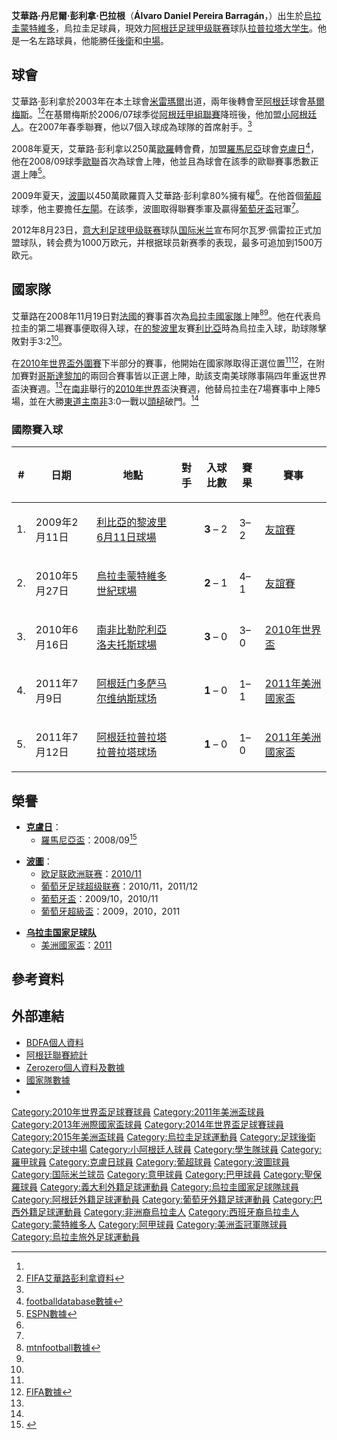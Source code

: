 {{noteTA|G1=足球
|T=zh-hans:阿尔瓦罗·佩雷拉;zh-hk:艾華路·彭利拿;zh-tw:阿瓦羅·佩雷拉;
|1=zh-hans:阿尔瓦罗·佩雷拉;zh-hk:艾華路·彭利拿;zh-tw:阿瓦羅·佩雷拉;
|2=zh-hans:阿尔瓦罗;zh-hk:艾華路;zh-tw:阿瓦羅;
|3=zh-hans:阿尔瓦罗·丹尼尔·佩雷拉·巴拉甘;zh-hk:艾華路·丹尼爾·彭利拿·巴拉根;zh-tw:阿瓦羅·丹尼爾·佩雷拉·巴拉甘;
|4=zh-hans:阿根廷青年;zh-hk:小阿根廷人;zh-tw:阿根廷青年;
|5=zh-hans:波尔图;zh-hk:波圖;zh-tw:波爾圖;
}}
{{Infobox Football biography 2
 | playername = 艾華路·彭利拿<br />''Álvaro Pereira''
 | image = Álvaro Daniel Pereira 6306.jpg
 | image_size = 250px
 | fullname = Álvaro Daniel Pereira Barragán
 | dateofbirth = {{birth date and age|1985|11|28}}
 | cityofbirth = [[蒙特維多|蒙特維多]]
 | countryofbirth = {{URU}}
 | height = {{height|m=1.84}}
 | currentclub = [[波特諾山丘|波特諾山丘]]
 | clubnumber = --
 | position = [[中場|左翼]]、[[左閘|左閘]]
 | years1 = 2003–04 | clubs1 = [[米拉马尔米西奥内斯体育俱乐部|米雷瑪爾]] | caps1 = 28 | goals1 = 1
 | years2 = 2005–07 | clubs2 = [[基尔梅斯竞技俱乐部|基爾梅斯]] | caps2 = 33 | goals2 = 0
 | years3 = 2007–08 | clubs3 = [[阿根廷青年|小阿根廷人]] | caps3 = 35 | goals3 = 11
 | years4 = 2008–09 | clubs4 = [[CFR克卢日足球俱乐部|克盧日]] | caps4 = 29 | goals4 = 1
 | years5 = 2009–12 | clubs5 = [[波尔图足球俱乐部|波圖]] | caps5 = 72 | goals5 = 2
 | years6 = 2012–15 | clubs6 = [[国际米兰|国际米兰]] | caps6 = 33 | goals6 = 1
 | years7 = 2014     | clubs7 = → [[聖保羅足球俱樂部|聖保羅]] | caps7 = 21 | goals7 = 0
 | years8 = 2015–   | clubs8 = [[拉普拉塔大学生|拉普拉塔大学生]] | caps8 = 21 | goals8 = 1
 | years9 = 2016     | clubs9 = → [[赫塔菲足球俱樂部|赫塔菲]] | caps9 = 6 | goals9 = 0
 | years10 = 2016–  | clubs10 = → [[波特諾山丘|波特諾山丘]]  | caps10 = 0 | goals10 = 0
 | nationalyears1 = 2008– | nationalteam1 = [[烏拉圭國家足球隊|烏拉圭]] | nationalcaps1 = 75 | nationalgoals1 = 7
 | pcupdate = 2015年11月8日
 | ntupdate = 2015年11月17日
}}
{{spanish name 2|Pereira|Barragán}}
'''艾華路·丹尼爾·彭利拿·巴拉根'''（'''Álvaro Daniel Pereira Barragán'''，{{bd|1985年|11月28日|catIdx=Pereira}}）出生於[[烏拉圭|烏拉圭]][[蒙特維多|蒙特維多]]，烏拉圭足球員，現效力[[阿根廷足球甲级联赛|阿根廷足球甲级联赛]]球队[[拉普拉塔大学生|拉普拉塔大学生]]。他是一名左路球員，他能勝任[[後衛_(足球)|後衛]]和[[中場|中場]]。

== 球會 ==
艾華路·彭利拿於2003年在本土球會[[米拉马尔米西奥内斯体育俱乐部|米雷瑪爾]]出道，兩年後轉會至[[阿根廷|阿根廷]]球會[[基尔梅斯竞技俱乐部|基爾梅斯]]。<ref name="mtnf"/><ref name="fifa">[http://www.fifa.com/worldcup/players/player=229502/profile.html FIFA艾華路彭利拿資料]</ref>在基爾梅斯於2006/07球季從[[阿根廷足球甲级联赛|阿根廷甲組聯賽]]降班後，他加盟[[阿根廷青年|小阿根廷人]]。在2007年春季聯賽，他以7個入球成為球隊的首席射手。<ref name="fifa"/>

2008年夏天，艾華路·彭利拿以250萬[[歐羅|歐羅]]轉會費，加盟[[羅馬尼亞|羅馬尼亞]]球會[[CFR克卢日足球俱乐部|克盧日]]<ref name="fbdb">[http://www.footballdatabase.eu/football.joueurs.alvaro.pereira.29466.en.html footballdatabase數據]</ref>，他在2008/09球季[[歐聯|歐聯]]首次為球會上陣，他並且為球會在該季的歐聯賽事悉數正選上陣<ref name="espn">[http://soccernet.espn.go.com/players/gamelog?id=70637&season=2008&cc=4716 ESPN數據]</ref>。

2009年夏天，[[波尔图足球俱乐部|波圖]]以450萬歐羅買入艾華路·彭利拿80%擁有權<ref name="fbdb"/>。在他首個[[葡超|葡超]]球季，他主要擔任[[左閘|左閘]]。在該季，波圖取得聯賽季軍及贏得[[葡萄牙盃|葡萄牙盃]]冠軍<ref name="fbdb"/>。

2012年8月23日，[[意大利足球甲级联赛|意大利足球甲级联赛]]球队[[国际米兰足球俱乐部|国际米兰]]宣布阿尔瓦罗·佩雷拉正式加盟球队，转会费为1000万欧元，并根据球员新赛季的表现，最多可追加到1500万欧元。

== 國家隊 ==

艾華路在2008年11月19日對[[法國國家足球隊|法國]]的賽事首次為[[烏拉圭國家足球隊|烏拉圭國家隊]]上陣<ref name="mtnf">[http://worldcup.mtnfootball.com/live/content.php?Item_ID=28797 mtnfootball數據]{{dead link|date=2018年1月 |bot=InternetArchiveBot |fix-attempted=yes }}</ref><ref name="espn"/>。他在代表烏拉圭的第二場賽事便取得入球，在[[的黎波里|的黎波里]]友賽[[利比亞國家足球隊|利比亞]]時為烏拉圭入球，助球隊擊敗對手3:2<ref name="mtnf"/>。

在[[2010年世界盃外圍賽|2010年世界盃外圍賽]]下半部分的賽事，他開始在國家隊取得正選位置<ref name="mtnf"/><ref name="fifaps">[http://www.fifa.com/worldfootball/statisticsandrecords/players/player=229502/index.html FIFA數據]</ref>，在附加賽對[[哥斯達黎加國家足球隊|哥斯達黎加]]的兩回合賽事皆以正選上陣，助該支南美球隊事隔四年重返世界盃決賽週。<ref name="fifaps"/>在[[南非|南非]]舉行的[[2010年世界盃|2010年世界盃]]決賽週，他替烏拉圭在7場賽事中上陣5場，並在大勝[[東道主|東道主]][[南非國家足球隊|南非]]3:0一戰以[[頭槌|頭槌]]破門。<ref name="fifa"/>

=== 國際賽入球 ===
{| class="wikitable sortable"
! # !! 日期!! 地點!! 對手!! 入球比數!! 賽果!! 賽事
|-
| 1. || 2009年2月11日 || [[利比亞|利比亞]][[的黎波里|的黎波里]][[6月11日球場|6月11日球場]]|| {{fb|Libya}} || '''3''' – 2 || 3–2 || [[友誼賽|友誼賽]]
|-
| 2. || 2010年5月27日 || [[烏拉圭|烏拉圭]][[蒙特維多|蒙特維多]][[世紀球場|世紀球場]] || {{fb|ISR}} || '''2''' – 1 || 4–1 || [[友誼賽|友誼賽]]
|-
| 3. || 2010年6月16日 || [[南非|南非]][[比勒陀利亞|比勒陀利亞]][[洛夫托斯球場|洛夫托斯球場]] || {{fb|RSA}} || '''3''' – 0 || 3–0 || [[2010年世界盃足球賽決賽週A組|2010年世界盃]]
|-
| 4. || 2011年7月9日 || [[阿根廷|阿根廷]][[门多萨|门多萨]][[马尔维纳斯球场|马尔维纳斯球场]] || {{fb|CHL}} || '''1''' – 0 || 1–1 || [[2011年美洲國家盃|2011年美洲國家盃]]
|-
| 5. || 2011年7月12日 || [[阿根廷|阿根廷]][[拉普拉塔|拉普拉塔]][[拉普拉塔球场|拉普拉塔球场]] || {{fb|MEX}} || '''1''' – 0 || 1–0 || [[2011年美洲國家盃|2011年美洲國家盃]]
|}

== 榮譽 ==
* '''[[CFR克卢日足球俱乐部|克盧日]]'''：
** [[羅馬尼亞盃|羅馬尼亞盃]]：2008/09<ref>{{cite web|url=http://www.cfr1907.ro/ro/stiri/779/cupa-romaniei-ramane-la-cluj-napoca/ |publisher=CFR 克盧日 |title=Cupa României ramâne la Cluj-Napoca! (Cluj-Napoca renews Cup title) |language=ro |date=2009-07-13 |accessdate=2009-06-14 |deadurl=yes |archiveurl=https://archive.is/20090616202549/http://www.cfr1907.ro/ro/stiri/779/cupa-romaniei-ramane-la-cluj-napoca/ |archivedate=2009-06-16 }}</ref>

* '''[[波尔图足球俱乐部|波圖]]'''：
** [[欧足联欧洲联赛|欧足联欧洲联赛]]：[[2010/11赛季欧洲联赛|2010/11]]
** [[葡萄牙足球超级联赛|葡萄牙足球超级联赛]]：2010/11，2011/12
** [[葡萄牙盃|葡萄牙盃]]：2009/10，2010/11
** [[葡萄牙超級盃|葡萄牙超級盃]]：2009，2010，2011

* '''[[乌拉圭国家足球队|乌拉圭国家足球队]]'''
** [[美洲國家盃|美洲國家盃]]：[[2011年美洲國家盃|2011]]

== 參考資料 ==
{{reflist}}

== 外部連結 ==
* [http://www.bdfa.com.ar/jugador2.asp?codigo=31847 BDFA個人資料] {{es icon}}
* [http://www.futbolxxi.com/Futbolista.aspx?ID=13290&SEOFutbolista=Pereira+Alvaro+Daniel 阿根廷聯賽統計] {{Wayback|url=http://www.futbolxxi.com/Futbolista.aspx?ID=13290&SEOFutbolista=Pereira+Alvaro+Daniel |date=20120517143557 }} {{es icon}}
* [http://www.zerozerofootball.com/player/alvaro_daniel_pereira_barragan/current/profile/0/default/38891 Zerozero個人資料及數據]
* [http://www.tenfieldigital.com.uy/servlet/hprfchsj?2,1543,2%2F1543%2F,1,7113 國家隊數據]{{dead link|date=2018年1月 |bot=InternetArchiveBot |fix-attempted=yes }} {{es icon}}
* {{Nfteams|30513}}

{{2010年世界盃足球賽烏拉圭參賽名單}}
{{2011年美洲國家盃足球賽烏拉圭參賽名單}}
{{2013年洲際國家盃足球賽烏拉圭參賽名單}}
{{2014年世界盃足球賽烏拉圭參賽名單}}
{{2016年美洲盃足球賽烏拉圭參賽名單}}
{{DEFAULTSORT:Pereira, Alvaro}}
[[Category:2010年世界盃足球賽球員|Category:2010年世界盃足球賽球員]]
[[Category:2011年美洲盃球員|Category:2011年美洲盃球員]]
[[Category:2013年洲際國家盃球員|Category:2013年洲際國家盃球員]]
[[Category:2014年世界盃足球賽球員|Category:2014年世界盃足球賽球員]]
[[Category:2015年美洲盃球員|Category:2015年美洲盃球員]]
[[Category:烏拉圭足球運動員|Category:烏拉圭足球運動員]]
[[Category:足球後衛|Category:足球後衛]]
[[Category:足球中場|Category:足球中場]]
[[Category:小阿根廷人球員|Category:小阿根廷人球員]]
[[Category:學生隊球員|Category:學生隊球員]]
[[Category:羅甲球員|Category:羅甲球員]]
[[Category:克盧日球員|Category:克盧日球員]]
[[Category:葡超球員|Category:葡超球員]]
[[Category:波圖球員|Category:波圖球員]]
[[Category:国际米兰球员|Category:国际米兰球员]]
[[Category:意甲球員|Category:意甲球員]]
[[Category:巴甲球員|Category:巴甲球員]]
[[Category:聖保羅球員|Category:聖保羅球員]]
[[Category:義大利外籍足球運動員|Category:義大利外籍足球運動員]]
[[Category:烏拉圭國家足球隊球員|Category:烏拉圭國家足球隊球員]]
[[Category:阿根廷外籍足球運動員|Category:阿根廷外籍足球運動員]]
[[Category:葡萄牙外籍足球運動員|Category:葡萄牙外籍足球運動員]]
[[Category:巴西外籍足球運動員|Category:巴西外籍足球運動員]]
[[Category:非洲裔烏拉圭人|Category:非洲裔烏拉圭人]]
[[Category:西班牙裔烏拉圭人|Category:西班牙裔烏拉圭人]]
[[Category:蒙特維多人|Category:蒙特維多人]]
[[Category:阿甲球員|Category:阿甲球員]]
[[Category:美洲盃冠軍隊球員|Category:美洲盃冠軍隊球員]]
[[Category:烏拉圭旅外足球運動員|Category:烏拉圭旅外足球運動員]]